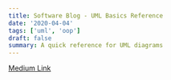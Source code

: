 ```yaml
---
title: Software Blog - UML Basics Reference
date: '2020-04-04'
tags: ['uml', 'oop']
draft: false
summary: A quick reference for UML diagrams
---
```


[Medium Link](https://medium.com/@christophertzechan/uml-basics-reference-efe7848c7f68?sk=c33230cb87678cbbe969054a961e1d76)
